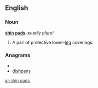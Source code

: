 ==English==

===Noun===
'''[[shin]] [[pad]]s'''  ''usually plural''

# {{plural of|[[shin pad]]}}  A pair of protective lower-[[leg]] coverings.

===Anagrams===
* {{alphagram|adhinpss}}
* [[dishpans#English|dishpans]]

[[ar:shin pads]]